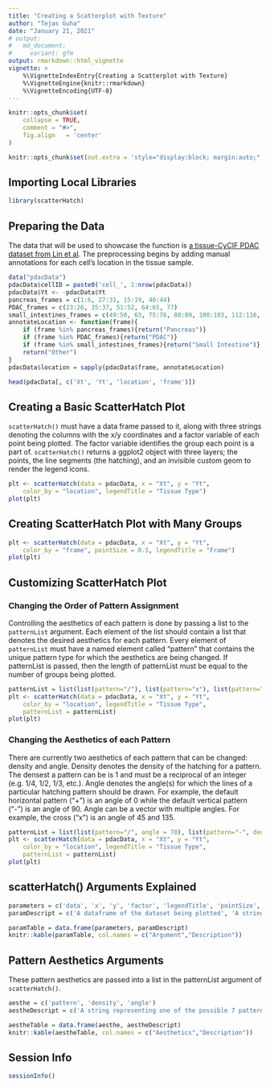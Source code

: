 ```yaml
---
title: "Creating a Scatterplot with Texture"
author: "Tejas Guha"
date: "January 21, 2021"
# output:
#   md_document:
#     variant: gfm
output: rmarkdown::html_vignette
vignette: >
    %\VignetteIndexEntry{Creating a Scatterplot with Texture}
    %\VignetteEngine{knitr::rmarkdown}
    %\VignetteEncoding{UTF-8}
---
```


```r
knitr::opts_chunk$set(
    collapse = TRUE,
    comment = "#>",
    fig.align   = 'center'
)

knitr::opts_chunk$set(out.extra = 'style="display:block; margin:auto;"')  # center

```



## Importing Local Libraries
```r
library(scatterHatch)
```

## Preparing the Data
The data that will be used to showcase the function is [a tissue-CyCIF PDAC dataset from Lin et al](http://spatial.rc.fas.harvard.edu/spatialgiotto/giotto.cycif.html).  The preprocessing begins by adding manual annotations for each cell's location in the tissue sample.

```r
data("pdacData")
pdacData$cellID = paste0('cell_', 1:nrow(pdacData))
pdacData$Yt <- -pdacData$Yt
pancreas_frames = c(1:6, 27:31, 15:19, 40:44)
PDAC_frames = c(23:26, 35:37, 51:52, 64:65, 77)
small_intestines_frames = c(49:50, 63, 75:76, 88:89, 100:103, 112:116, 125:129, 137:140)
annotateLocation <- function(frame){
    if (frame %in% pancreas_frames){return("Pancreas")}
    if (frame %in% PDAC_frames){return("PDAC")}
    if (frame %in% small_intestines_frames){return("Small Intestine")}
    return("Other")
}
pdacData$location = sapply(pdacData$frame, annotateLocation)

head(pdacData[, c('Xt', 'Yt', 'location', 'frame')])
```
## Creating a Basic ScatterHatch Plot

```scatterHatch()``` must have a data frame passed to it, along with three strings denoting the columns with the x/y coordinates and a factor variable of each point being plotted.  The factor variable identifies the group each point is a part of.
```scatterHatch()``` returns a ggplot2 object with three layers; the points, the line segments (the hatching), and an invisible custom geom to render the legend icons.  
```r


plt <- scatterHatch(data = pdacData, x = "Xt", y = "Yt", 
    color_by = "location", legendTitle = "Tissue Type")
plot(plt)
```

## Creating ScatterHatch Plot with Many Groups
```r


plt <- scatterHatch(data = pdacData, x = "Xt", y = "Yt", 
    color_by = "frame", pointSize = 0.5, legendTitle = "Frame")
plot(plt)
```

## Customizing ScatterHatch Plot
### Changing the Order of Pattern Assignment
Controlling the aesthetics of each pattern is done by passing a list to the ```patternList``` argument.  Each element of the list should contain a list that denotes the desired aesthetics for each pattern.  Every element of ```patternList``` must have a named element called "pattern" that contains the unique pattern type for which the aesthetics are being changed.  If patternList is passed, then the length of patternList must be equal to the number of groups being plotted.
```r
patternList = list(list(pattern="/"), list(pattern="x"), list(pattern=""), list(pattern="-"))
plt <- scatterHatch(data = pdacData, x = "Xt", y = "Yt", 
    color_by = "location", legendTitle = "Tissue Type", 
    patternList = patternList)
plot(plt)
```

### Changing the Aesthetics of each Pattern
There are currently two aesthetics of each pattern that can be changed: density and angle.  Density denotes the density of the hatching for a pattern.  The densest a pattern can be is 1 and must be a reciprocal of an integer (e.g. 1/4, 1/2, 1/3, etc.).  Angle denotes the angle(s) for which the lines of a particular hatching pattern should be drawn.  For example, the default horizontal pattern ("+") is an angle of 0 while the default vertical pattern ("-") is an angle of 90.  Angle can be a vector with multiple angles.  For example, the cross ("x") is an angle of 45 and 135.    
```r
patternList = list(list(pattern="/", angle = 70), list(pattern="-", density = 1/2), list(pattern="x", angle = c(15,165)), list(pattern="+", density = 1/10))
plt <- scatterHatch(data = pdacData, x = "Xt", y = "Yt", 
    color_by = "location", legendTitle = "Tissue Type", 
    patternList = patternList)
plot(plt)
```

## scatterHatch() Arguments Explained
```r
parameters = c('data', 'x', 'y', 'factor', 'legendTitle', 'pointSize', 'pointAlpha', 'gridSize', 'sparsePoints', 'patternList', 'colorPalette')
paramDescript = c('A dataframe of the dataset being plotted', 'A string describing the column name with the x-coordinates of the points being plotted', 'A string describing the column name with the y-coordinates of the points being plotted', 'A string describing the column name of the factor variable', 'The legend title', 'ggplot2 point size', 'Transparency of each point', 'Integer describing the precision of the hatched patterns.  Larger the value, greater the precision at the expense of efficiency.  Default segregates plots into 10000 bins', 'A logical vector that denotes the outlying points.  Default utilizies an in-built sparsity detector', 'List containing the aesthethics of each pattern', 'Character vector describing the point color of each group; default is color-blind friendly and uses colors from the dittoSeq package')

paramTable = data.frame(parameters, paramDescript)
knitr::kable(paramTable, col.names = c("Argument","Description"))

```

## Pattern Aesthetics Arguments
These pattern aesthetics are passed into a list in the patternList argument of ```scatterHatch()```.

```r
aesthe = c('pattern', 'density', 'angle')
aestheDescript = c('A string representing one of the possible 7 patterns to be used: (horizontal or "-"), (vertical or "|"), (positiveDiagonal or "/"), (negativeDiagonal or "\\"), (checkers or "+"), (cross or "x"), and (blank or "").', 'A fraction representing how dense the lines in a pattern should be.  Must be less than or equal to 1, with the denominator as an integer and the numerator the number 1.  Greater the density value, denser the pattern.', 'Vector or number denoting at what angle(s) the lines in a hatching pattern should be drawn.')

aestheTable = data.frame(aesthe, aestheDescript)
knitr::kable(aestheTable, col.names = c("Aesthetics","Description"))
```


## Session Info
```r
sessionInfo()
```